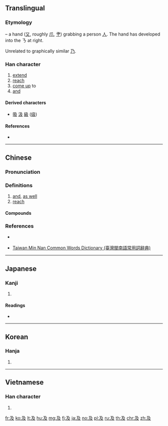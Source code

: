 {{also|乃|廴}}
==Translingual==
{{stroke order|strokes=4}}
{{stroke order|type=animate}}

===Etymology===
{{Han etyl}}
{{liushu|p}} – a hand ([[又]], roughly [[爪]], [[肀]]) grabbing a person [[人]]. The hand has developed into the ㄋ at right.

Unrelated to graphically similar [[乃]].

===Han character===
{{Han char|rn=29|rad=又|as=02|asj=01|sn=4|snj=3|four=17247|canj=NHE}}

# [[extend]]
# [[reach]]
# [[come up]] to
# [[and]]

====Derived characters====
* [[吸]] [[汲]] [[級]] ([[级]])

====References====
* {{Han ref|kx=0165.030|dkj=03118|dj=0374.170|hdz=10035.010|uh=53CA|ud=21450|bh=A4CE|bd=42190}}

----

==Chinese==
{{zh-forms}}

===Pronunciation===
{{zh-pron
|m=jí
|c=kap6,gap6
|h=pfs=khi̍p
|mn=ki̍p
|w=
|mc=y
|oc=y
|ma=|ma2=
|cat=v,con
}}

===Definitions===
{{zh-hanzi}}

# [[and]], [[as well]]
# [[reach]]

====Compounds====
{{zh-der|及瓜而代|後悔不及|企及|及時|及第|不足齒及|央及|及熱釜炊|危及|三元及第|愛屋及烏|噬臍何及|及瓜|不及|及第花|來得及|又及|悔之不及|埃及|奈及利亞|噬臍無及|悔之莫及|愚不可及|悔之何及|惠及|悔之無及|悔之亡及|不可及|恕己及物|恕己及人|後悔莫及|後悔無及|後悔何及|埃及曆|及期|屨及劍及|及冠|及齡|劍及履及|信及豚魚|始料不及|及門|及笄|世及|及今|及早|力所能及|兄終弟及|始料未及|八及|噬臍莫及|及時雨|來不及|及鋒|及鋒而試|及格|唯恐不及|及物動詞|以及|及時行樂|兄死弟及|不可企及|旁及|殃及池魚|萬不及一|望塵莫及|擴及|榮名及親|狧糠及米|涉及|普及率|狀元及第|望塵不及|普及教育|料及|普及本|目光所及|比及|沒及奈何|提及|猝不及防|澤及枯骨|無所不及|推己及人|澤及|未及|措不及防|波及無辜|推及|措手不及|朝不及夕|普及|波及|趕得及|行不及言|觸手可及|趕不及|累及|觸及|論及婚嫁|過猶不及|遍及|追悔不及|觸目所及|走及奔馬|舐糠及米|駟不及舌|馬不及鞍|阿爾及爾|顧及|鞭不及腹|齒及|進士及第|言不及義|等不及|雞不及鳳|遙不可及|謀及婦人|追悔何及|迫不及待|詐奸不及|追駟不及|鞭長莫及|言不及私|聯科及第}}

===References===
* {{qualifier|Hakka}} {{R:hak:Lau 1997}}
* {{qualifier|Min Nan}} [http://twblg.dict.edu.tw/holodict_new/index.html Taiwan Min Nan Common Words Dictionary (臺灣閩南語常用詞辭典)]

----

==Japanese==

===Kanji===
{{ja-kanji|grade=c|rs=又02}}

# {{defn|lang=ja|sort=又02}}

====Readings====
* {{ja-readings|goon=[[ごう]] (gō)|kanon=[[きゅう]] (kyū)|kun=[[およぶ]] (oyobu), [[および]] (oyobi), [[およぼす]] (oyobosu)|nanori=[[おい]] (oi)}}

----

==Korean==

===Hanja===
{{ko-hanja|hangeul=급|rv=geup|mr=kŭp}}

# {{defn|lang=ko|sort=又02}}

----

==Vietnamese==

===Han character===
{{vi-hantu|[[cập]]|rs=又02}}

# {{defn|lang=vi|sort=又02}}

[[fr:及]]
[[ko:及]]
[[lt:及]]
[[hu:及]]
[[mg:及]]
[[fj:及]]
[[ja:及]]
[[no:及]]
[[pl:及]]
[[ru:及]]
[[th:及]]
[[chr:及]]
[[zh:及]]